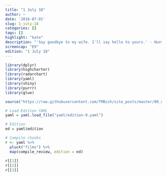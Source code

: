 ```yaml
---
title: "1 July 18"
author: ~
date: '2018-07-01'
slug: 1-july-18
categories: []
tags: []
highlight: "kate"
description: "'Say goodbye to my wife. I'll say hello to yours.' - Hunt"
screencap: "E9"
edition: "1 July 18"
---
```


```r
library(dplyr)
library(highcharter)
library(radarchart)
library(yaml)
library(shiny)
library(purrr)
library(glue)

source("https://raw.githubusercontent.com/TMBish/site_posts/master/00_utilities/film-review-utils.R")

# Load Edition YAML
yaml = yaml.load_file("yaml/edition-9.yaml")

# Edition
ed = yaml$edition

# Compile chunks
r <- yaml %>%
  pluck("films") %>%
  map(compile_review, edition = ed)
 
r[[1]]
r[[2]]
r[[3]]
```